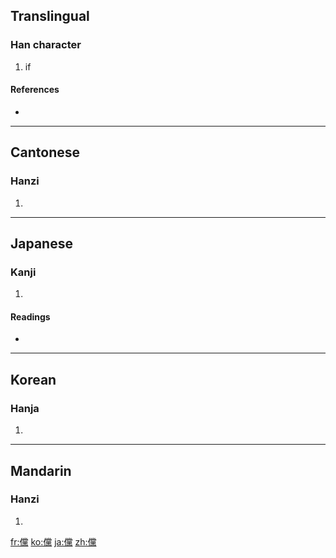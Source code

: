 {{also|傥}}
==Translingual==

===Han character===
{{Han char|rn=9|rad=人|as=20|sn=22|four=2923<sub>1</sub>|canj=人火月火 (OFBF)}}

# if

====References====
* {{Han ref|kx=0122.040|dkj=01323|dj=0257.100|hdz=10239.140|uh=513B|ud=20795|bh=C56C|bd=50540}}

----

==Cantonese==

===Hanzi===
{{yue-hanzi|jyut=|y=tong2|sim=傥}}

# {{defn|Cantonese}}

----

==Japanese==

===Kanji===
{{ja-kanji|grade=|rs=人20}}

# {{defn|Japanese}}

====Readings====
* {{ja-readings|on=[[とう]] (tō)|kun=[[すぐれる]] (sugureru), [[もし]] (moshi), [[あるいわ]] (aruiwa)}}

----

==Korean==

===Hanja===
{{ko-hanja|hangeul=당|rv=dang|mr=tang}}

# {{defn|Korean}}

----

==Mandarin==

===Hanzi===
{{cmn-hanzi|sim=傥|pin=[[tǎng]] ([[tang3]])|wg=t'ang<sup>3</sup>}}

# {{defn|Mandarin}}

[[fr:儻]]
[[ko:儻]]
[[ja:儻]]
[[zh:儻]]